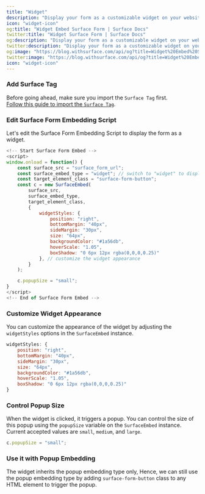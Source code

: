 ```yaml
---
title: "Widget"
description: "Display your form as a customizable widget on your website"
icon: "widget-icon"
og:title: "Widget Embed Surface Form | Surface Docs"
twitter:title: "Widget Surface Form | Surface Docs"
og:description: "Display your form as a customizable widget on your website"
twitter:description: "Display your form as a customizable widget on your website"
og:image: "https://blog.withsurface.com/api/og?title=Widget%20Embed%20Surface%20Form"
twitter:image: "https://blog.withsurface.com/api/og?title=Widget%20Embed%20Surface%20Form"
icon: "widget-icon"
---
```


### Add Surface Tag

Before going ahead, make sure you import the `Surface Tag` first.<br/>
[Follow this guide to import the `Surface Tag`](/surface-tag/quick-start).

### Edit Surface Form Embedding Script

Let's edit the Surface Form Embedding Script to display the form as a widget.

```JavaScript
<!-- Start Surface Form Embed -->
<script>
window.onload = function() {
    const surface_src = "surface_form_url";
    const surface_embed_type = "widget"; // switch to "widget" to display the form as a widget
    const target_element_class = "surface-form-button";
    const c = new SurfaceEmbed(
        surface_src,
        surface_embed_type,
        target_element_class,
        {
            widgetStyles: {
                position: "right",
                bottomMargin: "40px",
                sideMargin: "30px",
                size: "64px",
                backgroundColor: "#1a56db",
                hoverScale: "1.05",
                boxShadow: "0 6px 12px rgba(0,0,0,0.25)"
            }, // customize the widget appearance
        }
    );

    c.popupSize = "small";
}
</script>
<!-- End of Surface Form Embed -->
```

### Customize Widget Appearance

You can customize the appearance of the widget by adjusting the `widgetStyles` options in the `SurfaceEmbed` instance.

```JavaScript
widgetStyles: {
    position: "right",
    bottomMargin: "40px",
    sideMargin: "30px",
    size: "64px",
    backgroundColor: "#1a56db",
    hoverScale: "1.05",
    boxShadow: "0 6px 12px rgba(0,0,0,0.25)"
}
```

### Control Popup Size

When the widget is clicked, it triggers a popup. You can control the size of this popup using the `popupSize` variable on the `SurfaceEmbed` instance. Current accepted values are `small`, `medium`, and `large`.

```JavaScript
c.popupSize = "small";
```

### Use it with Popup Embedding

The widget inherits the popup embedding type only, Hence, we can still use the popup embedding type by adding `surface-form-button` class to any HTML element to trigger the popup.
